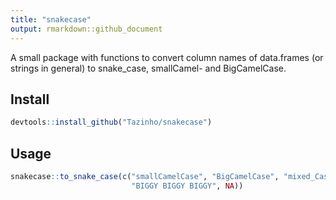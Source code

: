```yaml
---
title: "snakecase"
output: rmarkdown::github_document
---
```

A small package with functions to convert column names of data.frames (or strings
in general) to snake_case, smallCamel- and BigCamelCase.

## Install

```r
devtools::install_github("Tazinho/snakecase")
```

## Usage

```r
snakecase::to_snake_case(c("smallCamelCase", "BigCamelCase", "mixed_Case",
                           "BIGGY BIGGY BIGGY", NA))
```
